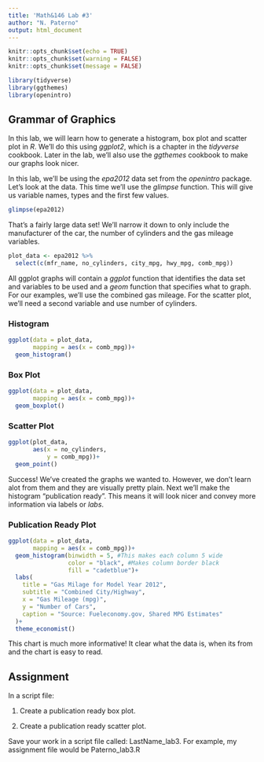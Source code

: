 ```yaml
---
title: 'Math&146 Lab #3'
author: "N. Paterno"
output: html_document
---
```


```r
knitr::opts_chunk$set(echo = TRUE)
knitr::opts_chunk$set(warning = FALSE)
knitr::opts_chunk$set(message = FALSE)

library(tidyverse)
library(ggthemes)
library(openintro)
```

## Grammar of Graphics

In this lab, we will learn how to generate a histogram, box plot and scatter plot in *R*. We'll do this using *ggplot2*, which is a chapter in the *tidyverse* cookbook. Later in the lab, we'll also use the *ggthemes* cookbook to make our graphs look nicer. 

In this lab, we'll be using the *epa2012* data set from the *openintro* package. Let's look at the data. This time we'll use the *glimpse* function. This will give us variable names, types and the first few values.

```r
glimpse(epa2012)
```

That's a fairly large data set! We'll narrow it down to only include the manufacturer of the car, the number of cylinders and the gas mileage variables. 

```r
plot_data <- epa2012 %>% 
  select(c(mfr_name, no_cylinders, city_mpg, hwy_mpg, comb_mpg))
```

All ggplot graphs will contain a *ggplot* function that identifies the data set and variables to be used and a *geom* function that specifies what to graph. For our examples, we'll use the combined gas mileage. For the scatter plot, we'll need a second variable and use number of cylinders.

### Histogram

```r
ggplot(data = plot_data, 
       mapping = aes(x = comb_mpg))+
  geom_histogram()
```

### Box Plot

```r
ggplot(data = plot_data,
       mapping = aes(x = comb_mpg))+
  geom_boxplot()
```

### Scatter Plot

```r
ggplot(plot_data, 
       aes(x = no_cylinders,
           y = comb_mpg))+
  geom_point()
```

Success! We've created the graphs we wanted to. However, we don't learn alot from them and they are visually pretty plain. Next we'll make the histogram "publication ready". This means it will look nicer and convey more information via labels or *labs*. 

### Publication Ready Plot

```r
ggplot(data = plot_data, 
       mapping = aes(x = comb_mpg))+
  geom_histogram(binwidth = 5, #This makes each column 5 wide
                 color = "black", #Makes column border black
                 fill = "cadetblue")+
  labs(
    title = "Gas Milage for Model Year 2012",
    subtitle = "Combined City/Highway",
    x = "Gas Mileage (mpg)",
    y = "Number of Cars",
    caption = "Source: Fueleconomy.gov, Shared MPG Estimates"
  )+
  theme_economist()
```

This chart is much more informative! It clear what the data is, when its from and the chart is easy to read. 

## Assignment
In a script file: 

1. Create a publication ready box plot. 

2. Create a publication ready scatter plot.

Save your work in a script file called: LastName_lab3. For example, my assignment file would be Paterno_lab3.R